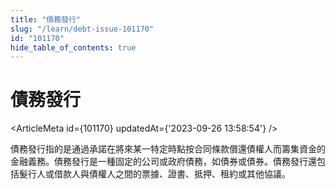 ```yaml
---
title: "債務發行"
slug: "/learn/debt-issue-101170"
id: "101170"
hide_table_of_contents: true
---
```



# 債務發行

<ArticleMeta id={101170} updatedAt={'2023-09-26 13:58:54'} />
<div className='border-solid border-b border-t-0 my-4 border-[var(--ifm-color-gray-300)]' />

債務發行指的是通過承諾在將來某一特定時點按合同條款償還債權人而籌集資金的金融義務。債務發行是一種固定的公司或政府債務，如債券或債券。債務發行還包括髮行人或借款人與債權人之間的票據、證書、抵押、租約或其他協議。
